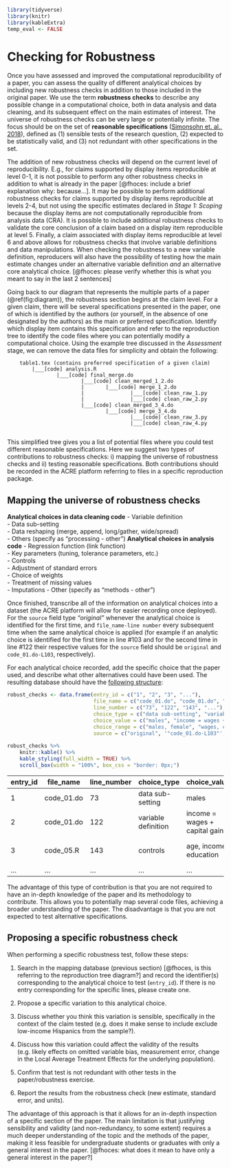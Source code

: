 ```r
library(tidyverse)
library(knitr)
library(kableExtra)
temp_eval <- FALSE
```
# Checking for Robustness {#robust}

Once you have assessed and improved the computational reproducibility of a paper, you can assess the quality of different analytical choices by including new robustness checks in addition to those included in the original paper. We use the term **robustness checks** to describe any possible change in a computational choice, both in data analysis and data cleaning, and its subsequent effect on the main estimates of interest. The universe of robustness checks can be very large or potentially infinite. The focus should be on the set of **reasonable specifications** ([Simonsohn et. al., 2018](https://urisohn.com/sohn_files/wp/wordpress/wp-content/uploads/Paper-Specification-curve-2018-11-02.pdf)), defined as (1) sensible tests of the research question, (2) expected to be statistically valid, and (3) not redundant with other specifications in the set.

The addition of new robustness checks will depend on the current level of reproducibility. E.g., for claims supported by display items reproducible at level 0-1, it is not possible to perform any other robustness checks in addition to what is already in the paper [@fhoces: include a brief explanation why: because...]. It may be possible to perform additional robustness checks for claims supported by display items reproducible at levels 2-4, but not using the specific estimates declared in *Stage 1: Scoping* because the display items are not computationally reproducible from analysis data (CRA). It is possible to include additional robustness checks to validate the core conclusion of a claim based on a display item reproducible at level 5. Finally, a claim associated with display items reproducible at level 6 and above allows for robustness checks that involve variable definitions and data manipulations. When checking the robustness to a new variable definition, reproducers will also have the possibility of testing how the main estimate changes under an alternative variable definition *and* an alternative core analytical choice. [@fhoces: please verify whether this is what you meant to say in the last 2 sentences]

Going back to our diagram that represents the multiple parts of a paper (\@ref(fig:diagram)), the robustness section begins at the claim level. For a given claim, there will be several specifications presented in the paper, one of which is identified by the authors (or yourself, in the absence of one designated by the authors) as the main or preferred specification. Identify which display item contains this specification and refer to the reproduction tree to identify the code files where you can potentially modify a computational choice. Using the example tree discussed in the *Assessment* stage, we can remove the data files for simplicity and obtain the following: 
<!-- Emma: add reference to label in assessment stage-->

        table1.tex (contains preferred specification of a given claim)
            |___[code] analysis.R
                    |___[code] final_merge.do
                            |___[code] clean_merged_1_2.do
                            |       |___[code] merge_1_2.do
                            |               |___[code] clean_raw_1.py
                            |               |___[code] clean_raw_2.py
                            |___[code] clean_merged_3_4.do
                                    |___[code] merge_3_4.do
                                            |___[code] clean_raw_3.py
                                            |___[code] clean_raw_4.py
                                            
This simplified tree gives you a list of potential files where you could test different reasonable specifications. Here we suggest two types of contributions to robustness checks: i) mapping the universe of robustness checks and ii) testing reasonable specifications. Both contributions should be recorded in the ACRE platform referring to files in a specific reproduction package. 

## Mapping the universe of robustness checks

**Analytical choices in data cleaning code**
  - Variable definition  
  - Data sub-setting  
  - Data reshaping (merge, append, long/gather, wide/spread)  
  - Others (specify as "processing - other")
**Analytical choices in analysis code** 
   - Regression function (link function)  
   - Key parameters (tuning, tolerance parameters, etc.)  
   - Controls  
   - Adjustment of standard errors  
   - Choice of weights  
   - Treatment of missing values  
   - Imputations
   - Other (specify as "methods - other")    

Once finished, transcribe all of the information on analytical choices into a dataset (the ACRE platform will allow for easier recording once deployed). For the `source` field type *“original”* whenever the analytical choice is identified for the first time, and `file_name-line number` every subsequent time when the same analytical choice is applied (for example if an analytic choice is identified for the first time in line #103 and for the second time in line #122 their respective values for the `source` field should be `original` and `code_01.do-L103`, respectively).

For each analytical choice recorded, add the specific choice that the paper used, and describe what other alternatives could have been used. The resulting database should have the [following structure](https://docs.google.com/spreadsheets/d/1nZuJSHswbZgaaIfBcyIUGPwG-WIP8zE1Oambud-WoDc/edit?usp=sharing):

```r
robust_checks <- data.frame(entry_id = c("1", "2", "3", "..."),
                            file_name = c("code_01.do", "code_01.do", "code_05.R", "..."),
                            line_number = c("73", "122", "143", "..."),
                            choice_type = c("data sub-setting", "variable definition", "controls", "..."),
                            choice_value = c("males", "income = wages + capital gains", "age, income, education", "..."),
                            choice_range = c("males, female", "wages, capital gains, gifts", "age, income, education, region", "..."),
                            source = c("original", '"code_01.do-L103"', "original", "..."))
                         
robust_checks %>%
    knitr::kable() %>%
    kable_styling(full_width = TRUE) %>%
    scroll_box(width = "100%", box_css = "border: 0px;")
```

|entry_id| file_name  | line_number | choice_type         | choice_value                   | choice_range                  | Source              |
|--------|------------|-------------|---------------------|--------------------------------|-------------------------------|---------------------|
|   1    | code_01.do | 73          | data sub-setting    | males                          | males, female,                | original            |
|   2    | code_01.do | 122         | variable definition | income = wages + capital gains | wages, capital gains, gifts   | "code_01.do-L103"   |
|   3    | code_05.R  | 143         | controls            | age, income, education         | age, income, education, region| original            |
| ...    | ...        | ...         | ...                 | ...                            | ...                           | ...                 |

The advantage of this type of contribution is that you are not required to have an in-depth knowledge of the paper and its methodology to contribute. This allows you to potentially map several code files, achieving a broader understanding of the paper. The disadvantage is that you are not expected to test alternative specifications. 

## Proposing a specific robustness check

When performing a specific robustness test, follow these steps: 

1. Search in the mapping database (previous section) [@fhoces, is this referring to the reproduction tree diagram?] and record the identifier(s) corresponding to the analytical choice to test (`entry_id`). If there is no entry corresponding for the specific lines, please create one. 

2. Propose a specific variation to this analytical choice. 

3. Discuss whether you think this variation is sensible, specifically in the context of the claim tested (e.g. does it make sense to include exclude low-income Hispanics from the sample?). 

4. Discuss how this variation could affect the validity of the results (e.g. likely effects on omitted variable bias, measurement error, change in the Local Average Treatment Effects for the underlying population). 

5. Confirm that test is not redundant with other tests in the paper/robustness exercise. 

6. Report the results from the robustness check (new estimate, standard error, and units).


The advantage of this approach is that it allows for an in-depth inspection of a specific section of the paper. The main limitation is that justifying sensibility and validity (and non-redundancy, to some extent) requires a much deeper understanding of the topic and the methods of the paper, making it less feasible for undergraduate students or graduates with only a general interest in the paper. [@fhoces: what does it mean to have only a general interest in the paper?]

<!--
## Test the robustness of results  

Test the robustness of results to alternative (sensible) specifications

  - Specification curves: DESCRIBE. 
  - Jackknife the preferred estimate: DESCRIBE.  
  - Use ML to select among excoriates: DESCRIBE.    
-->
 


